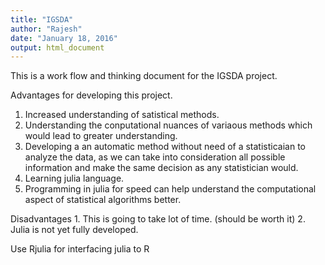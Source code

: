 ```yaml
---
title: "IGSDA"
author: "Rajesh"
date: "January 18, 2016"
output: html_document
---
```


This is a work flow and thinking document for the IGSDA project.

Advantages for developing this project.

1. Increased understanding of satistical methods.
2. Understanding the conputational nuances of variaous methods which would lead to greater understanding.
3. Developing a an automatic method without need of a statisticaian to analyze the data, as we can take into consideration all possible information and make the same decision as any statistician would.
4. Learning julia language.
4. Programming in julia for speed can help understand the computational aspect of statistical algorithms better.

Disadvantages
1. This is going to take lot of time. (should be worth it)
2. Julia is not yet fully developed.


Use Rjulia for interfacing julia to R
```r

```


